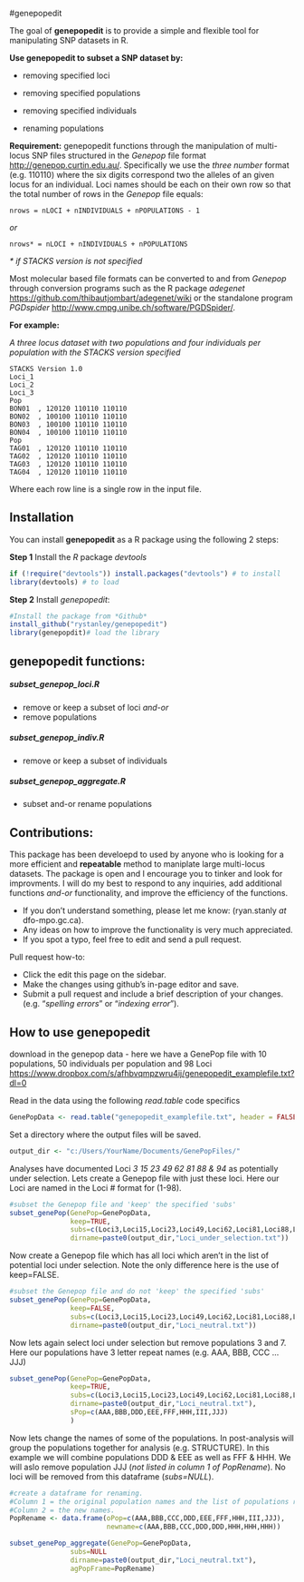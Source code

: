 #genepopedit

The goal of **genepopedit** is to provide a simple and flexible tool for
manipulating SNP datasets in R. 

**Use genepopedit to subset a SNP dataset by:**

* removing specified loci

* removing specified populations 

* removing specified individuals

* renaming populations 

**Requirement:**
genepopedit functions through the manipulation of multi-locus SNP files structured in the *Genepop* file format <http://genepop.curtin.edu.au/>. Specifically we use the _three number_ format (e.g. 110110) where the six digits correspond two the alleles of an given locus for an individual. Loci names should be each on their own row so that the total number of rows in the _Genepop_ file equals: 

    nrows = nLOCI + nINDIVIDUALS + nPOPULATIONS - 1
    
  _or_
  
    nrows* = nLOCI + nINDIVIDUALS + nPOPULATIONS 
    
_* if STACKS version is not specified_

Most molecular based file formats can be converted to and from *Genepop* through conversion programs such as the R package _adegenet_ <https://github.com/thibautjombart/adegenet/wiki> or the standalone program *PGDspider* <http://www.cmpg.unibe.ch/software/PGDSpider/>. 

**For example:**

*A three locus dataset with two populations and four individuals per population with the STACKS version specified*

    STACKS Version 1.0
    Loci_1
    Loci_2
    Loci_3
    Pop
    BON01  , 120120 110110 110110
    BON02  , 100100 110110 110110
    BON03  , 100100 110110 110110
    BON04  , 100100 110110 110110
    Pop
    TAG01  , 120120 110110 110110
    TAG02  , 120120 110110 110110
    TAG03  , 120120 110110 110110
    TAG04  , 120120 110110 110110

Where each row line is a single row in the input file.

## Installation
You can install **genepopedit** as a R package using the following 2 steps:

**Step 1** Install the _R_ package *devtools*
```r
if (!require("devtools")) install.packages("devtools") # to install
library(devtools) # to load
```

**Step 2** Install *genepopedit*:
```r
#Install the package from *Github*
install_github("rystanley/genepopedit") 
library(genepopdit)# load the library
```

## genepopedit functions:

##### subset_genepop_loci.R 
* remove or keep a subset of loci 
_and-or_
* remove populations 

##### subset_genepop_indiv.R
* remove or keep a subset of individuals

##### subset_genepop_aggregate.R
* subset and-or rename populations

## Contributions:

This package has been develoepd to used by anyone who is looking for a more efficient and **repeatable** method to maniplate large multi-locus datasets. The package is open and I encourage you to tinker and look for improvments. I will do my best to respond to any inquiries, add additional      functions _and-or_ functionality, and improve the efficiency of the functions. 
 
* If you don’t understand something, please let me know: 
(ryan.stanly _at_ dfo-mpo.gc.ca). 
* Any ideas on how to improve the functionality is very much appreciated. 
* If you spot a typo, feel free to edit and send a pull request.

Pull request how-to: 

  * Click the edit this page on the sidebar.
  * Make the changes using github’s in-page editor and save.
  * Submit a pull request and include a brief description of your changes. (e.g. "_spelling errors_" or "_indexing error_").

## How to use genepopedit

download in the genepop data - here we have a GenePop file with 10 populations, 50 individuals per population and 98 Loci
<https://www.dropbox.com/s/afhbvqmpzwru4ij/genepopedit_examplefile.txt?dl=0>

Read in the data using the following *read.table* code specifics

```r
GenePopData <- read.table("genepopedit_examplefile.txt", header = FALSE, sep = "\t", quote = "", stringsAsFactors = FALSE)
```
Set a directory where the output files will be saved.

```r
output_dir <- "c:/Users/YourName/Documents/GenePopFiles/" 
```

Analyses have documented Loci *3 15 23 49 62 81 88 & 94* as potentially under selection. Lets create a Genepop file with just
these loci. Here our Loci are named in the Loci # format for (1-98).

```r
#subset the Genepop file and 'keep' the specified 'subs'
subset_genePop(GenePop=GenePopData,
               keep=TRUE,
               subs=c(Loci3,Loci15,Loci23,Loci49,Loci62,Loci81,Loci88,Loci94),
               dirname=paste0(output_dir,"Loci_under_selection.txt"))
```

Now create a Genepop file which has all loci which aren't in the list of potential loci under selection. Note the only difference
here is the use of keep=FALSE.

```r
#subset the Genepop file and do not 'keep' the specified 'subs'
subset_genePop(GenePop=GenePopData,
               keep=FALSE,
               subs=c(Loci3,Loci15,Loci23,Loci49,Loci62,Loci81,Loci88,Loci94),
               dirname=paste0(output_dir,"Loci_neutral.txt"))
```

Now lets again select loci under selection but remove populations 3 and 7. Here our populations have 3 letter repeat names
(e.g. AAA, BBB, CCC ... JJJ)

```r
subset_genePop(GenePop=GenePopData,
               keep=TRUE,
               subs=c(Loci3,Loci15,Loci23,Loci49,Loci62,Loci81,Loci88,Loci94),
               dirname=paste0(output_dir,"Loci_neutral.txt"),
               sPop=c(AAA,BBB,DDD,EEE,FFF,HHH,III,JJJ)
               )
```
Now lets change the names of some of the populations. In post-analysis will group the populations together for analysis
(e.g. STRUCTURE). In this example we will combine populations DDD & EEE as well as FFF & HHH. 
We will aslo remove population JJJ (*not listed in column 1 of PopRename*). 
No loci will be removed from this dataframe (*subs=NULL*).

```r
#create a dataframe for renaming. 
#Column 1 = the original population names and the list of populations required.
#Column 2 = the new names. 
PopRename <- data.frame(oPop=c(AAA,BBB,CCC,DDD,EEE,FFF,HHH,III,JJJ),
                        newname=c(AAA,BBB,CCC,DDD,DDD,HHH,HHH,HHH))

subset_genePop_aggregate(GenePop=GenePopData,
               subs=NULL
               dirname=paste0(output_dir,"Loci_neutral.txt"),
               agPopFrame=PopRename)
```

